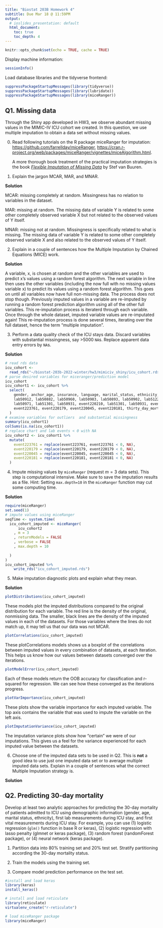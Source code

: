 ```yaml
---
title: "Biostat 203B Homework 4"
subtitle: Due Mar 18 @ 11:59PM
output:
  # ioslides_presentation: default
  html_document:
    toc: true
    toc_depth: 4
---
```


```r
knitr::opts_chunk$set(echo = TRUE, cache = TRUE)
```

Display machine information:
```r
sessionInfo()
```
Load database libraries and the tidyverse frontend:
```r
suppressPackageStartupMessages(library(tidyverse))
suppressPackageStartupMessages(library(lubridate))
suppressPackageStartupMessages(library(miceRanger))
```

## Q1. Missing data

Through the Shiny app developed in HW3, we observe abundant missing values in the MIMIC-IV ICU cohort we created. In this question, we use multiple imputation to obtain a data set without missing values.

0. Read following tutorials on the R package miceRanger for imputation: <https://github.com/farrellday/miceRanger>, <https://cran.r-project.org/web/packages/miceRanger/vignettes/miceAlgorithm.html>.

    A more thorough book treatment of the practical imputation strategies is the book [*_Flexible Imputation of Missing Data_*](https://stefvanbuuren.name/fimd/) by Stef van Buuren. 

1. Explain the jargon MCAR, MAR, and MNAR.

**Solution**

MCAR: missing completely at random. Missingness has no relation to variables in the dataset. 

MAR: missing at random. The missing data of variable Y is related to some other completely observed variable X but not related to the observed values of Y itself. 

MNAR: missing not at random. Missingness is specifically related to what is missing. The missing data of variable Y is related to some other completely observed variable X and also related to the observed values of Y itself. 

2. Explain in a couple of sentences how the Multiple Imputation by Chained Equations (MICE) work.

**Solution**

A variable, x, is chosen at random and the other variables are used to predict x's values using a random forest algorithm. The next variable in line then uses the other variables (including the now full with no missing values variable x) to predict its values using a random forest algorithm. This goes on until all variables now have full non-missing data. The process does not stop though. Previously imputed values in a variable are re-imputed by running a random forest prediction algorithm using all of the other full variables. This re-imputation process is iteraterd through each variable. Once through the whole dataset, imputed variable values are re-imputated again! This re-imputation process is done several times, iterating over the full dataset, hence the term "multiple imputation". 

3. Perform a data quality check of the ICU stays data. Discard variables with substantial missingness, say >5000 `NA`s. Replace apparent data entry errors by `NA`s.

**Solution**

```r
# read rds data 
icu_cohort <- 
  read_rds("~/biostat-203b-2022-winter/hw3/mimiciv_shiny/icu_cohort.rds")
# parse desired variables for miceranger/prediction model
icu_cohort
icu_cohort1 <- icu_cohort %>% 
  select(
    gender, anchor_age, insurance, language, marital_status, ethnicity, 
    lab50912, lab50882, lab50960, lab50983, lab50893, lab50902, lab51221,
    lab50971, lab51301, lab50931, event220210, lab51301, lab50931, event220210,
    event223761, event220179, event220045, event220181, thirty_day_mort
  )
# examine variables for outliers  and substantial missingness 
summary(icu_cohort1)
colSums(is.na(icu_cohort1))
# replace chart and lab events < 0 with NA 
icu_cohort2 <- icu_cohort1 %>% 
  mutate(
    event223761 = replace(event223761, event223761 < 0, NA),
    event220179 = replace(event220179, event220179 < 0, NA),
    event220045 = replace(event220045, event220045 < 0, NA),
    event220181 = replace(event220181, event220181 < 0, NA)
  )
```

4. Impute missing values by `miceRanger` (request $m=3$ data sets). This step is computational intensive. Make sure to save the imputation results as a file. Hint: Setting `max.depth=10` in the `miceRanger` function may cut some computing time.

**Solution**

```r
require(miceRanger)
set.seed(1)
# impute values using miceRanger
seqTime <- system.time(
  icu_cohort_imputed <- miceRanger(
      icu_cohort2
    , m = 3
    , returnModels = FALSE
    , verbose = FALSE
    , max.depth = 10
    
  )
)
icu_cohort_imputed %>%
    write_rds("icu_cohort_imputed.rds")
```

5. Make imputation diagnostic plots and explain what they mean.

**Solution**

```r
plotDistributions(icu_cohort_imputed)
```

These models plot the imputed distributions compared to the original distribution for each variable. The red line is the density of the original, nonmissing data. The smaller, black lines are the density of the imputed values in each of the datasets. For those variables where the lines do not match up, it may tell us that our data was not MCAR. 

```r
plotCorrelations(icu_cohort_imputed)
```

These plotCorrelations models shows us a boxplot of the correlations between imputed values in every combination of datasets, at each iteration. This helps us know how our values between datasets converged over the iterations.

```r
plotModelError(icu_cohort_imputed)
```

Each of these models return the OOB accuracy for classification and r-squared for regression. We can see how these converged as the iterations progress. 

```r
plotVarImportance(icu_cohort_imputed)
```

These plots show the variable importance for each imputed variable. The top axis contains the variable that was used to impute the variable on the left axis.

```r
plotImputationVariance(icu_cohort_imputed)
```

The imputation variance plots show how “certain” we were of our imputations. This gives us a feel for the variance experienced for each imputed value between the datasets.

6. Choose one of the imputed data sets to be used in Q2. This is **not** a good idea to use just one imputed data set or to average multiple imputed data sets. Explain in a couple of sentences what the correct Multiple Imputation strategy is.

**Solution**



## Q2. Predicting 30-day mortality

Develop at least two analytic approaches for predicting the 30-day mortality of patients admitted to ICU using demographic information (gender, age, marital status, ethnicity), first lab measurements during ICU stay, and first vital measurements during ICU stay. For example, you can use (1) logistic regression (`glm()` function in base R or keras), (2) logistic regression with lasso penalty (glmnet or keras package), (3) random forest (randomForest package), or (4) neural network (keras package).

1. Partition data into 80% training set and 20% test set. Stratify partitioning according the 30-day mortality status.

2. Train the models using the training set.

3. Compare model prediction performance on the test set.

```r
#install and load keras 
library(keras)
install_keras()
```

```r
# install and load reticulate 
library(reticulate)
virtualenv_create("r-reticulate")
```
```r
# load miceRanger package
library(miceRanger)
```

